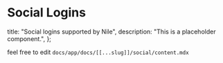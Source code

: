 # Social Logins

  title: "Social logins supported by Nile",
  description: "This is a placeholder component.",
};

feel free to edit `docs/app/docs/[[...slug]]/social/content.mdx`
